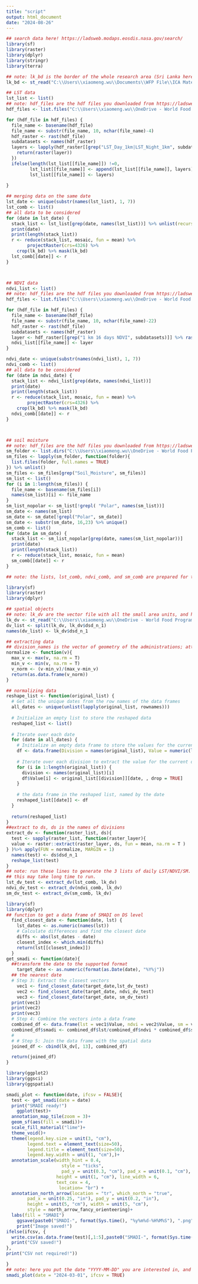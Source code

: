 ---
title: "script"
output: html_document
date: "2024-08-26"
---

```{r Downloading and reading data}
## search data here! https://ladsweb.modaps.eosdis.nasa.gov/search/
library(sf)
library(raster)
library(dplyr)
library(stringr)
library(terra)

## note: lk_bd is the border of the whole research area (Sri Lanka here). Put your own path here to generate your research area.
lk_bd <- st_read("C:\\Users\\xiaomeng.wu\\Documents\\WFP File\\ICA Materials\\ShapeFiles/lk.shp")

## LST data
lst_list <- list()
## note: hdf_files are the hdf files you downloaded from https://ladsweb.modaps.eosdis.nasa.gov/search/ for LST analysis. put your own path to the folder here. 
hdf_files <- list.files("C:\\Users\\xiaomeng.wu\\OneDrive - World Food Programme\\Documents\\WFP File\\In-house survey\\LST Daily JAN23-AUG24", pattern = "\\.hdf$", full.names = TRUE)

for (hdf_file in hdf_files) {
  file_name <- basename(hdf_file)
  file_name <- substr(file_name, 10, nchar(file_name)-4)
  hdf_raster <- rast(hdf_file)
  subdatasets <- names(hdf_raster)
  layers <- lapply(hdf_raster[[grep("LST_Day_1km|LST_Night_1km", subdatasets)]], function(layer){
    return(raster(layer))
  })
  ifelse(length(lst_list[[file_name]]) !=0, 
         lst_list[[file_name]] <- append(lst_list[[file_name]], layers), 
         lst_list[[file_name]] <- layers)
  
}

## merging data on the same date
lst_date <- unique(substr(names(lst_list), 1, 7))
lst_comb <- list()
## all data to be considered 
for (date in lst_date) {
  stack_list <- lst_list[grep(date, names(lst_list))] %>% unlist(recursive = FALSE)
  print(date)
  print(length(stack_list))
  r <- reduce(stack_list, mosaic, fun = mean) %>%
        projectRaster(crs=4326) %>%
    crop(lk_bd) %>% mask(lk_bd)
  lst_comb[[date]] <- r
}



## NDVI data
ndvi_list <- list()
## note: hdf_files are the hdf files you downloaded from https://ladsweb.modaps.eosdis.nasa.gov/search/ for NDVI analysis. put your own path to the folder here. 
hdf_files <- list.files("C:\\Users\\xiaomeng.wu\\OneDrive - World Food Programme\\Documents\\WFP File\\In-house survey\\NDVI JAN23-AUG24", pattern = "\\.hdf$", full.names = TRUE)

for (hdf_file in hdf_files) {
  file_name <- basename(hdf_file)
  file_name <- substr(file_name, 10, nchar(file_name)-22)
  hdf_raster <- rast(hdf_file)
  subdatasets <- names(hdf_raster)
  layer <- hdf_raster[[grep("1 km 16 days NDVI", subdatasets)]] %>% raster()
  ndvi_list[[file_name]] <- layer
}

ndvi_date <- unique(substr(names(ndvi_list), 1, 7))
ndvi_comb <- list()
## all data to be considered 
for (date in ndvi_date) {
  stack_list <- ndvi_list[grep(date, names(ndvi_list))]
  print(date)
  print(length(stack_list))
  r <- reduce(stack_list, mosaic, fun = mean) %>% 
        projectRaster(crs=4326) %>% 
    crop(lk_bd) %>% mask(lk_bd)
  ndvi_comb[[date]] <- r
}



## soil moisture
## note: hdf_files are the hdf files you downloaded from https://ladsweb.modaps.eosdis.nasa.gov/search/ for soil moisture analysis. put your own path to the folder here. 
sm_folder <- list.dirs("C:\\Users\\xiaomeng.wu\\OneDrive - World Food Programme\\Documents\\WFP File\\In-house survey\\5000005723936", recursive = FALSE)
sm_files <- lapply(sm_folder, function(folder){
  list.files(folder, full.names = TRUE)
}) %>% unlist()
sm_files <- sm_files[grep("Soil_Moisture", sm_files)]
sm_list <- list()
for (i in 1:length(sm_files)) {
  file_name <- basename(sm_files[i]) 
  names(sm_list)[i] <- file_name
}
sm_list_nopolar <- sm_list[!grepl( "Polar", names(sm_list))]
sm_date <- names(sm_list)
sm_date <- sm_date[!grepl("Polar", sm_date)]
sm_date <- substr(sm_date, 16,23) %>% unique()
sm_comb <- list()
for (date in sm_date) {
  stack_list <- sm_list_nopolar[grep(date, names(sm_list_nopolar))]
  print(date)
  print(length(stack_list))
  r <- reduce(stack_list, mosaic, fun = mean)
  sm_comb[[date]] <- r
}

## note: the lists, lst_comb, ndvi_comb, and sm_comb are prepared for the following steps. they should be list named by date "YYYYDDD". Check it before you go on. 
```

```{r extract to divisions}
library(sf)
library(raster)
library(dplyr)

## spatial objects
## note: lk_dv are the vector file with all the small area units, and here we took divisions as the analysis unit. put your own path to the folder here. 
lk_dv <- st_read("C:\\Users\\xiaomeng.wu\\OneDrive - World Food Programme\\Documents\\WFP File\\ICA Materials\\ShapeFiles/lka_adm3_Allindicators_census.shp")
dv_list <- split(lk_dv, lk_dv$dsd_n_1)
names(dv_list) <- lk_dv$dsd_n_1

## extracting data
## division_names is the vector of geometry of the administrations; attribute is the list of a certain attribute by date. 
normalize <- function(v){
  max_v <- max(v, na.rm = T)
  min_v <- min(v, na.rm = T)
  v_norm <- (v-min_v)/(max_v-min_v)
  return(as.data.frame(v_norm))
}

## normalizing data
reshape_list <- function(original_list) {
  # Get all the unique dates from the row names of the data frames
  all_dates <- unique(unlist(lapply(original_list, rownames)))
  
  # Initialize an empty list to store the reshaped data
  reshaped_list <- list()
  
  # Iterate over each date
  for (date in all_dates) {
    # Initialize an empty data frame to store the values for the current date
    df <- data.frame(Division = names(original_list), Value = numeric(length(original_list)))
    
    # Iterate over each division to extract the value for the current date
    for (i in 1:length(original_list)) {
      division <- names(original_list)[i]
      df$Value[i] <- original_list[[division]][date, , drop = TRUE]
    }
    
    # the data frame in the reshaped list, named by the date
    reshaped_list[[date]] <- df
  }
  
  return(reshaped_list)
}
##extract to ds, ds is the names of divisions
extract_dv <- function(raster_list, ds){
  test <- sapply(raster_list, function(raster_layer){
  value <- raster::extract(raster_layer, ds, fun = mean, na.rm = T )
} )%>% apply(FUN = normalize, MARGIN = 1)
  names(test) <- ds$dsd_n_1
  reshape_list(test)
}
## note: run these lines to generate the 3 lists of daily LST/NDVI/SM. In each sub-list named by date "YYYYDDD", there is a dataframe, with 2 columns and 331 (or as much as your analysis unit) rows, containing the LST/NDVI/SM value in each division on the exact date. 
## this may take long time to run. 
lst_dv_test <- extract_dv(lst_comb, lk_dv)
ndvi_dv_test <- extract_dv(ndvi_comb, lk_dv)
sm_dv_test <- extract_dv(sm_comb, lk_dv)
```

```{r get smadi (in use)}
library(sf)
library(dplyr)
## function to get a data frame of SMADI on DS level
  find_closest_date <- function(date, lst) {
    lst_dates <- as.numeric(names(lst))
    # Calculate differences and find the closest date
    diffs <- abs(lst_dates - date)
    closest_index <- which.min(diffs)
    return(lst[[closest_index]])
  }
get_smadi <- function(date){
  ##transform the date to the supported format
    target_date <- as.numeric(format(as.Date(date), "%Y%j"))
  ## the nearest date 
  # Step 3: Extract the closest vectors
    vec1 <- find_closest_date(target_date,lst_dv_test)
    vec2 <- find_closest_date(target_date, ndvi_dv_test)
    vec3 <- find_closest_date(target_date, sm_dv_test)
  print(vec1)
  print(vec2)
  print(vec3)
  # Step 4: Combine the vectors into a data frame
  combined_df <- data.frame(lst = vec1$Value, ndvi = vec2$Value, sm = vec3$Value)
  combined_df$smadi <- combined_df$lst/combined_df$ndvi * combined_df$sm 
  # 
  # # Step 5: Join the data frame with the spatial data
  joined_df <- cbind(lk_dv[, 13], combined_df)

  return(joined_df)
}

```


```{r plot maps}
library(ggplot2)
library(ggsci)
library(ggspatial)

smadi_plot <- function(date, ifcsv = FALSE){
  test <- get_smadi(date = date)
  print("SMADI ready!")
    ggplot(test)+
  annotation_map_tile(zoom = 3)+
  geom_sf(aes(fill = smadi))+
  scale_fill_material("lime")+
  theme_void()+
  theme(legend.key.size = unit(3, "cm"),
        legend.text = element_text(size=50),
        legend.title = element_text(size=50),
        legend.key.width = unit(1, "cm"),)+
  annotation_scale(width_hint = 0.4,
                     style = "ticks",
                     pad_y = unit(0.3, "cm"), pad_x = unit(0.1, "cm"),
                   height = unit(1, "cm"), line_width = 6,
                   text_cex = 4,
                    location= "br") +
  annotation_north_arrow(location = "tr", which_north = "true",
        pad_x = unit(0.25, "in"), pad_y = unit(0.2, "in"),
        height = unit(5, "cm"), width = unit(5, "cm"),
        style = north_arrow_fancy_orienteering)+
  labs(fill = "SMADI")
    ggsave(paste0("SMADI-", format(Sys.time(), "%y%m%d-%H%M%S"), ".png"))
    print("Image saved!")
ifelse(ifcsv, {
  write.csv(as.data.frame(test)[,1:5],paste0("SMADI-", format(Sys.time(), "%y%m%d-%H%M%S"), ".csv") )
  print("CSV saved!")
}, 
print("CSV not required!"))

}
## note: here you put the date "YYYY-MM-DD" you are interested in, and define "ifcsv = TRUE" if you want to get the exact values of LST, NDVI, SM and SMADI in format of ".csv". 
smadi_plot(date = "2024-03-01", ifcsv = TRUE)
```
